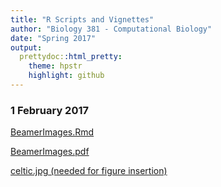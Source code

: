 ```yaml
---
title: "R Scripts and Vignettes"
author: "Biology 381 - Computational Biology"
date: "Spring 2017"
output:
  prettydoc::html_pretty:
    theme: hpstr
    highlight: github
---
```

### 1 February 2017
[BeamerImages.Rmd](BeamerImages.Rmd)

[BeamerImages.pdf](BeamerImages.pdf)

[celtic.jpg (needed for figure insertion)](celtic.jpg)
